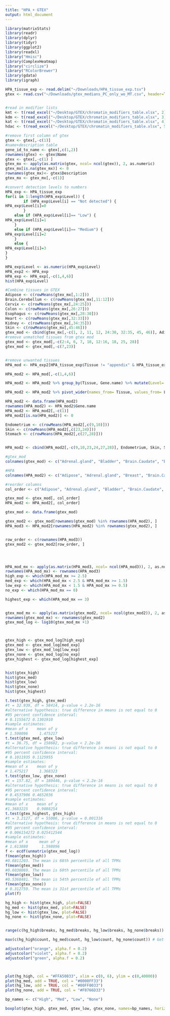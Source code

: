 ```yaml
---
title: "HPA + GTEX"
output: html_document
---
```

```r
library(matrixStats)
library(readr)
library(dplyr)
library(tidyr)
library(ggplot2)
library(readxl)
library("Hmisc")
library(ComplexHeatmap)
library("circlize")
library("RColorBrewer")
library(gdata)
library(igraph)

```


```r
HPA_tissue_exp <- read.delim("~/Downloads/HPA_tissue_exp.tsv")
gtex <- read.csv("~/Downloads/gtex_medians_PC_only_wo_MT.csv", header=TRUE)


#read in modifier lists
kmt <- t(read_excel("~/Desktop/GTEX/chromatin_modifiers_table.xlsx", 2))
kdm <- t(read_excel("~/Desktop/GTEX/chromatin_modifiers_table.xlsx", 3))
kat <- t(read_excel("~/Desktop/GTEX/chromatin_modifiers_table.xlsx", 4))
hdac <- t(read_excel("~/Desktop/GTEX/chromatin_modifiers_table.xlsx", 5))


```
```r
#remove first column of gtex
gtex <- gtex[,-c(1)]
#name+description table
gene_id_to_name <- gtex[,c(1,2)]
rownames(gtex) <- gtex$Name
gtex <- gtex[,-c(1) ]
gtex_mx <- apply(as.matrix(gtex, ncol= ncol(gtex)), 2, as.numeric)
gtex_mx[is.na(gtex_mx)] <- 0
rownames(gtex_mx)<- gtex$Description
gtex_mx <- gtex_mx[,-c(1)]


```
```r
#convert detection levels to numbers
HPA_exp <- HPA_tissue_exp
for(i in 1:length(HPA_exp$Level)) {
        if (HPA_exp$Level[i] == "Not detected") {
HPA_exp$Level[i]=0
        } 
    else if (HPA_exp$Level[i]== "Low") {
HPA_exp$Level[i]=1
    } 
    else if (HPA_exp$Level[i]== "Medium") {
HPA_exp$Level[i]=2
    } 
    else {
HPA_exp$Level[i]=3
} 
}

HPA_exp$Level <- as.numeric(HPA_exp$Level)
HPA_exp2 <- HPA_exp
HPA_exp <- HPA_exp[,-c(1,4,6)]
hist(HPA_exp$Level)

```

```r
#Combine tissues in GTEX
Adipose <- c(rowMeans(gtex_mx[,1:2]))
Brain.Cerebellum <- c(rowMeans(gtex_mx[,11:12]))
Cervix <- c(rowMeans(gtex_mx[,24:25]))
Colon <- c(rowMeans(gtex_mx[,26:27]))
Esophagus <- c(rowMeans(gtex_mx[,28:30]))
Heart <- c(rowMeans(gtex_mx[,32:33]))
Kidney <- c(rowMeans(gtex_mx[,34:35]))
Skin <- c(rowMeans(gtex_mx[,45:46]))
gtex_mod <- cbind(gtex_mx[,-c(1, 2, 11, 12, 24:30, 32:35, 45, 46)], Adipose, Brain.Cerebellum, Cervix, Colon, Esophagus, Heart, Kidney, Skin)
#remove unmatched tissues from gtex mod
gtex_mod <- gtex_mod[,-c(2:4, 6, 7, 10, 12:16, 18, 25, 28)]
gtex_mod <- gtex_mod[,-c(7,23)]



```
```r
#remove unwanted tissues
HPA_mod <- HPA_exp2[HPA_tissue_exp$Tissue != "appendix" & HPA_tissue_exp$Tissue != "nasopharynx" & HPA_tissue_exp$Tissue != "placenta" & HPA_tissue_exp$Tissue != "gallbladder" & HPA_tissue_exp$Tissue != "oral mucosa" & HPA_tissue_exp$Tissue != "parathyroid gland" & HPA_tissue_exp$Tissue != "rectum" & HPA_tissue_exp$Tissue != "smooth muscle" & HPA_tissue_exp$Tissue != "soft tissue 1" & HPA_tissue_exp$Tissue != "soft tissue 2" & HPA_tissue_exp$Tissue != "tonsil" & HPA_tissue_exp$Tissue != "N/A" & HPA_tissue_exp$Tissue != "hair" & HPA_tissue_exp$Tissue != "retina" & HPA_tissue_exp$Tissue != "thymus" & HPA_tissue_exp$Tissue != "cartilage" & HPA_tissue_exp$Tissue != "eye" & HPA_tissue_exp$Tissue != "dorsal raphe" & HPA_tissue_exp$Tissue != "choroid plexus" & HPA_tissue_exp$Tissue != "sole of foot" & HPA_tissue_exp$Tissue != "lactating breast" & HPA_tissue_exp$Tissue != "seminal vesicle" & HPA_tissue_exp$Tissue != "lymph node" & HPA_tissue_exp$Tissue != "epididymis" & HPA_tissue_exp$Tissue != "duodenum" & HPA_tissue_exp$Tissue != "bronchus" & HPA_tissue_exp$Tissue != "bone marrow",]
```
```r


HPA_mod2 <- HPA_mod[,-c(1,4,6)]

HPA_mod2 <- HPA_mod2 %>% group_by(Tissue, Gene.name) %>% mutate(Level= mean(Level)) %>% unique()

HPA_mod2 <- HPA_mod2 %>% pivot_wider(names_from= Tissue, values_from= Level)

HPA_mod2 <- data.frame(HPA_mod2)
rownames(HPA_mod2) <- HPA_mod2$Gene.name
HPA_mod2 <- HPA_mod2[,-c(1)]
HPA_mod2[is.na(HPA_mod2)] <- 0

```
```r
Endometrium <- c(rowMeans(HPA_mod2[,c(9,10)]))
Skin <- c(rowMeans(HPA_mod2[,c(23,24)]))
Stomach <- c(rowMeans(HPA_mod2[,c(27,28)]))


HPA_mod2 <- cbind(HPA_mod2[,-c(9,10,23,24,27,28)], Endometrium, Skin, Stomach)


```
```r
#gtex_mod
colnames(gtex_mod) <- c("Adrenal.gland", "Bladder", "Brain.Caudate", "Brain.Cortex", "Brain.Hippocampus", "Breast", "Fallopian.tube", "Liver", "Lung", "Salivary.gland", "Skeletal.muscle", "Ovary", "Pancreas", "Prostate", "Small.intestine", "Spleen", "Stomach", "Testis", "Thyroid", "Uterus", "Vagina", "Adipose", "Brain.Cerebellum", "Cervix", "Colon", "Esophagus", "Heart", "Kidney", "Skin")

#HPA
colnames(HPA_mod2) <- c("Adipose", "Adrenal.gland", "Breast", "Brain.Caudate", "Brain.Cerebellum", "Brain.Cortex", "Cervix", "Colon", "Esophagus", "Fallopian.tube", "Heart", "Brain.Hippocampus", "Kidney", "Liver", "Lung", "Ovary", "Pancreas", "Prostate", "Salivary.gland", "Skeletal.muscle", "Small.intestine", "Spleen", "Testis", "Thyroid", "Bladder", "Vagina", "Uterus", "Skin", "Stomach")

#reorder columns
col_order <- c("Adipose", "Adrenal.gland", "Bladder", "Brain.Caudate", "Brain.Cerebellum", "Brain.Cortex", "Brain.Hippocampus", "Breast", "Cervix", "Colon", "Esophagus", "Fallopian.tube", "Heart", "Kidney", "Liver", "Lung", "Ovary", "Pancreas", "Prostate", "Salivary.gland", "Skeletal.muscle", "Skin", "Small.intestine", "Spleen", "Stomach", "Testis", "Thyroid", "Uterus", "Vagina")

gtex_mod <- gtex_mod[, col_order]
HPA_mod2 <- HPA_mod2[, col_order]

gtex_mod <- data.frame(gtex_mod)

gtex_mod2 <- gtex_mod[rownames(gtex_mod) %in% rownames(HPA_mod2), ]
HPA_mod3 <- HPA_mod2[rownames(HPA_mod2) %in% rownames(gtex_mod2), ]


row_order <- c(rownames(HPA_mod3))
gtex_mod2 <- gtex_mod2[row_order, ]





```
```r

HPA_mod_mx <- apply(as.matrix(HPA_mod3, ncol= ncol(HPA_mod3)), 2, as.numeric)
rownames(HPA_mod_mx) <- rownames(HPA_mod3)
high_exp <- which(HPA_mod_mx >= 2.5)
med_exp <- which(HPA_mod_mx < 2.5 & HPA_mod_mx >= 1.5)
low_exp <- which(HPA_mod_mx < 1.5 & HPA_mod_mx >= 0.5)
no_exp <- which(HPA_mod_mx == 0)

highest_exp <- which(HPA_mod_mx == 3)


gtex_mod_mx <- apply(as.matrix(gtex_mod2, ncol= ncol(gtex_mod2)), 2, as.numeric)
rownames(gtex_mod_mx) <- rownames(gtex_mod2)
gtex_mod_log <- log10(gtex_mod_mx +1)



gtex_high <- gtex_mod_log[high_exp]
gtex_med <- gtex_mod_log[med_exp]
gtex_low <- gtex_mod_log[low_exp]
gtex_none <- gtex_mod_log[no_exp]
gtex_highest <- gtex_mod_log[highest_exp]



```
```r
hist(gtex_high)
hist(gtex_med)
hist(gtex_low)
hist(gtex_none)
hist(gtex_highest)

t.test(gtex_high, gtex_med)
#t = 32.939, df = 58414, p-value < 2.2e-16
#alternative hypothesis: true difference in means is not equal to 0
#95 percent confidence interval:
# 0.1155672 0.1301910
#sample estimates:
#mean of x    mean of y 
# 1.598096     1.475217 
t.test(gtex_med, gtex_low)
#t = 36.75, df = 158602, p-value < 2.2e-16
#alternative hypothesis: true difference in means is not equal to 0
#95 percent confidence interval:
# 0.1011935 0.1125955
#sample estimates:
#mean of x    mean of y 
# 1.475217     1.368323 
t.test(gtex_low, gtex_none)
#t = 157.82, df = 180446, p-value < 2.2e-16
#alternative hypothesis: true difference in means is not equal to 0
#95 percent confidence interval:
# 0.4537906 0.4652036
#sample estimates:
#mean of x    mean of y 
#1.3683225    0.9088254 
t.test(gtex_highest, gtex_high)
#t = 3.2127, df = 55006, p-value = 0.001316
#alternative hypothesis: true difference in means is not equal to 0
#95 percent confidence interval:
# 0.006154272 0.025412544
#sample estimates:
#mean of x     mean of y 
# 1.613880      1.598096 
f <- ecdf(unmatrix(gtex_mod_log))
f(mean(gtex_high))
#0.6811203. The mean is 68th percentile of all TPMs
f(mean(gtex_med))
#0.6038069. The mean is 60th percentile of all TPMs
f(mean(gtex_low))
#0.5368481. The mean is 54th percentile of all TPMs
f(mean(gtex_none))
# 0.312759. The mean is 31st percentile of all TPMs
plot(f)

hg_high <- hist(gtex_high, plot=FALSE)
hg_med <- hist(gtex_med, plot=FALSE)
hg_low <- hist(gtex_low, plot=FALSE)
hg_none <- hist(gtex_none, plot=FALSE)


range(c(hg_high$breaks, hg_med$breaks, hg_low$breaks, hg_none$breaks)) # Get range for x-axis

max(c(hg_high$count, hg_med$count, hg_low$count, hg_none$count)) # Get range for y-axis

adjustcolor("orange", alpha.f = 0.2)
adjustcolor("violet", alpha.f = 0.2)
adjustcolor("green", alpha.f = 0.2)



plot(hg_high, col = "#FFA50033", xlim = c(0, 6), ylim = c(0,40000))
plot(hg_med, add = TRUE, col = "#0000FF33")
plot(hg_low, add = TRUE, col = "#00FF0033")
plot(hg_none, add = TRUE, col = "#F8766D33")

bp_names <- c("High", "Med", "Low", "None")

boxplot(gtex_high, gtex_med, gtex_low, gtex_none, names=bp_names, horizontal= TRUE, xlab= "Log(TPM+1)")




```


